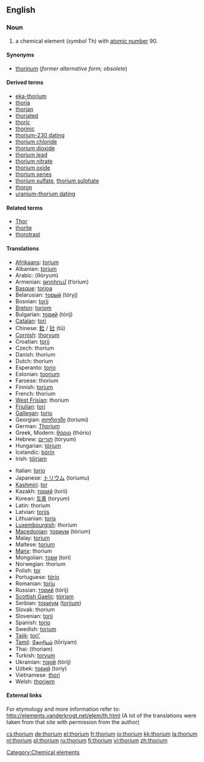 {{see|Thorium}}
==English==
{{elements|Th|actinium|Ac|protactinium|Pa}}

===Noun===
{{en-noun|-}}
{{wikipedia}}

# a chemical element (''symbol'' Th) with [[atomic number]] 90.

====Synonyms====
* [[thorinum]] (''former alternative form; obsolete'')

====Derived terms====
* [[eka-thorium]]
* [[thoria]]
* [[thorian]]
* [[thoriated]]
* [[thoric]]
* [[thorinic]]
* [[thorium-230 dating]]
* [[thorium chloride]]
* [[thorium dioxide]]
* [[thorium lead]]
* [[thorium nitrate]]
* [[thorium oxide]]
* [[thorium series]]
* [[thorium sulfate]], [[thorium sulphate]]
* [[thoron]]
* [[uranium-thorium dating]]

====Related terms====
* [[Thor]]<!--after whom thorium was named-->
* [[thorite]]
* [[thorotrast]]

====Translations====
{{top}}
* [[Afrikaans]]: [[torium]]
* Albanian: [[torium]]
* Arabic: {{Arab|[[ثوريوم]]}} (θóryum) {{m}}
* Armenian: [[թորիում]] (t‘orium)
* [[Basque]]: [[torioa]]
* Belarusian: [[торый]] (tóryj) {{m}}
* Bosnian: [[torij]]
* [[Breton]]: [[toriom]]
* Bulgarian: [[торий]] (tórij) {{m}}
* [[Catalan]]: [[tori]]
* Chinese: [[釷]] / [[钍]] (tǔ)
* [[Cornish]]: [[thoryum]]
* Croatian: [[torij]]
* Czech: thorium
* Danish: thorium
* Dutch: thorium {{n}}
* Esperanto: [[torio]]
* Estonian: [[toorium]]
* Faroese: thorium
* Finnish: [[torium]]
* French: thorium {{m}}
* [[West Frisian]]: thorium
* [[Friulian]]: [[tori]]
* [[Gallegan]]: [[torio]]
* Georgian: [[თორიუმი]] (toriumi)
* German: [[Thorium]] {{n}}
* Greek, Modern: [[θόριο]] (thório) {{n}}
* Hebrew: [[תוריום]] (tóryum)
* Hungarian: [[tórium]]
* Icelandic: [[þórín]]
* Irish: [[tóiriam]]
{{mid}}
* Italian: [[torio]] {{m}}
* Japanese: [[トリウム]] (toriumu)
* [[Kashmiri]]: [[tor]]
* Kazakh: [[торий]] (torii)
* Korean: [[토륨]] (toryum)
* Latin: thorium
* Latvian: [[torijs]]
* Lithuanian: [[toris]]
* [[Luxembourgish]]: thorium
* [[Macedonian]]: [[ториум]] (tórium) {{m}}
* Malay: [[torium]]
* Maltese: [[torjum]]
* [[Manx]]: thorium
* Mongolian: [[тори]] (tori)
* Norwegian: thorium
* Polish: [[tor#Polish|tor]] {{m}}
* Portuguese: [[tório]] {{m}}
* Romanian: [[toriu]] {{n}}
* Russian: [[торий]] (tórij) {{m}}
* [[Scottish Gaelic]]: [[tòiriam]]
* Serbian: [[ториjум]] ([[torijum]]) {{m}}
* Slovak: thorium
* Slovenian: [[torij]]
* Spanish: [[torio]] {{m}}
* Swedish: [[torium]]
* [[Tajik]]: [[tori']]
* [[Tamil]]: [[தோரியம்]] (tōriyam)
* Thai: {{Thai|[[ทอเรียม]]}} (thoriam)
* Turkish: [[toryum]]
* Ukrainian: [[торiй]] (tórij) {{m}}
* Uzbek: [[торий]] (toriy)
* Vietnamese: [[thori]]
* Welsh: [[thoriwm]]
{{bottom}}

====External links====
For etymology and more information refer to:
http://elements.vanderkrogt.net/elem/th.html
(A lot of the translations were taken from that site with permission from the author)

[[Category:Chemical elements]]

[[cs:thorium]]
[[de:thorium]]
[[el:thorium]]
[[fr:thorium]]
[[io:thorium]]
[[kk:thorium]]
[[la:thorium]]
[[nl:thorium]]
[[pl:thorium]]
[[ru:thorium]]
[[fi:thorium]]
[[vi:thorium]]
[[zh:thorium]]
